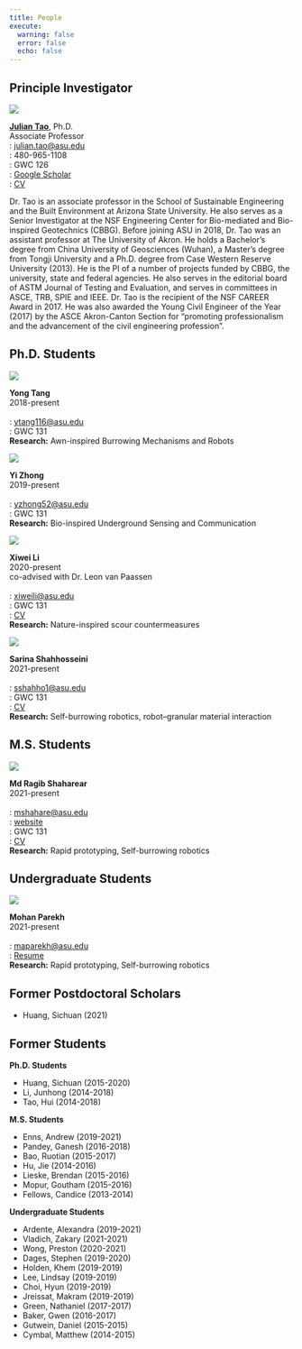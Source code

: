 ```yaml
---
title: People
execute:
  warning: false
  error: false
  echo: false
---
```


## Principle Investigator

::: {layout="[50, 50]"}

![](./img/Julian.jpg){.rounded-circle}

**[Julian Tao](https://isearch.asu.edu/profile/3333500)**, Ph.D.\
Associate Professor\
[]{.bi .bi-envelope-fill}: <julian.tao@asu.edu>\
[]{.bi .bi-telephone-fill}: 480-965-1108\
[]{.bi .bi-geo-alt-fill}: GWC 126\
[]{.ai .ai-google-scholar .ai-lg}: [Google Scholar](https://scholar.google.com/citations?hl=en&user=Dq4lhi4AAAAJ&view_op=list_works)\
[]{.bi .bi-file-earmark-pdf-fill}: [CV](./resources/JTaoCV202112.pdf)

:::

Dr. Tao is an associate professor in the School of Sustainable Engineering and the Built Environment at Arizona State University. He also serves as a Senior Investigator at the NSF Engineering Center for Bio-mediated and Bio-inspired Geotechnics (CBBG). Before joining ASU in 2018, Dr. Tao was an assistant professor at The University of Akron. He holds a Bachelor's degree from China University of Geosciences (Wuhan), a Master's degree from Tongji University and a Ph.D. degree from Case Western Reserve University (2013). He is the PI of a number of projects funded by CBBG, the university, state and federal agencies. He also serves in the editorial board of ASTM Journal of Testing and Evaluation, and serves in committees in ASCE, TRB, SPIE and IEEE. Dr. Tao is the recipient of the NSF CAREER Award in 2017. He was also awarded the Young Civil Engineer of the Year (2017) by the ASCE Akron-Canton Section for “promoting professionalism and the advancement of the civil engineering profession”.

## Ph.D. Students

::: {layout="[30, 70]"}
![](img/yong.png){.rounded-circle}

**Yong Tang**\
2018-present\
<br>
[]{.bi .bi-envelope-fill}: <ytang116@asu.edu>\
[]{.bi .bi-geo-alt-fill}: GWC 131\
**Research:** Awn-inspired Burrowing Mechanisms and Robots
:::

::: {layout="[30, 70]"}
![](img/yi.png){.rounded-circle}

**Yi Zhong**\
2019-present\
<br>
[]{.bi .bi-envelope-fill}: <yzhong52@asu.edu>\
[]{.bi .bi-geo-alt-fill}: GWC 131\
**Research:** Bio-inspired Underground Sensing and Communication
:::

::: {layout="[30, 70]"}

![](./img/Xiwei.jpg){.rounded-circle}

**Xiwei Li**\
2020-present\
co-advised with Dr. Leon van Paassen\
<br>
[]{.bi .bi-envelope-fill}: <xiweili@asu.edu>\
[]{.bi .bi-geo-alt-fill}: GWC 131\
[]{.bi .bi-file-earmark-pdf-fill}: [CV](./resources/Xiwei- CV.pdf)\
**Research:** Nature-inspired scour countermeasures 
:::

::: {layout="[30, 70]"}
![](img/sarina.png){.rounded-circle}

**Sarina Shahhosseini**\
2021-present\
<br>
[]{.bi .bi-envelope-fill}: <sshahho1@asu.edu>\
[]{.bi .bi-geo-alt-fill}: GWC 131\
[]{.bi .bi-file-earmark-pdf-fill}: [CV](./resources/Sarina_Shahhosseini_CV.pdf)\
**Research:** Self-burrowing robotics, robot--granular material interaction 
:::

## M.S. Students

::: {layout="[30, 70]"}
![](./img/Ragib.JPG){.rounded-circle}

**Md Ragib Shaharear**\
2021-present\
<br>
[]{.bi .bi-envelope-fill}: <mshahare@asu.edu>\
[]{.bi .bi-link-45deg}: [website](https://ragibeee.weebly.com/)\
[]{.bi .bi-geo-alt-fill}: GWC 131\
[]{.bi .bi-file-earmark-pdf-fill}: [CV](./resources/Ragib-resume.pdf)\
**Research:** Rapid prototyping, Self-burrowing robotics
:::

## Undergraduate Students

::: {layout="[30, 70]"}
![](./img/Mohan.JPG){.rounded-circle}

**Mohan Parekh**\
2021-present\
<br>
[]{.bi .bi-envelope-fill}: <maparekh@asu.edu>\
[]{.bi .bi-file-earmark-pdf-fill}: [Resume](./resources/MohanParekh_Resume.pdf)\
**Research:** Rapid prototyping, Self-burrowing robotics
:::

## Former Postdoctoral Scholars

* Huang, Sichuan (2021)

## Former Students


::: {layout-ncol=3}

::: {}
**Ph.D. Students**

* Huang, Sichuan (2015-2020)
* Li, Junhong (2014-2018)
* Tao, Hui (2014-2018)
:::

::: {}
**M.S. Students**

* Enns, Andrew (2019-2021)
* Pandey, Ganesh (2016-2018)
* Bao, Ruotian (2015-2017)
* Hu, Jie (2014-2016)
* Lieske, Brendan (2015-2016)
* Mopur, Goutham (2015-2016)
* Fellows, Candice (2013-2014)
:::

::: {}
**Undergraduate Students**

* Ardente, Alexandra (2019-2021)
* Vladich, Zakary (2021-2021)
* Wong, Preston (2020-2021)
* Dages, Stephen (2019-2020)
* Holden, Khem (2019-2019)
* Lee, Lindsay (2019-2019)
* Choi, Hyun (2019-2019)
* Jreissat, Makram (2019-2019)
* Green, Nathaniel (2017-2017)
* Baker, Gwen (2016-2017)
* Gutwein, Daniel (2015-2015)
* Cymbal, Matthew (2014-2015)
:::
:::
